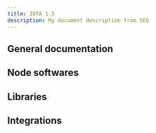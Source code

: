 ```yaml
---
title: IOTA 1.5
description: My document description from SEO
---
```



## General documentation

<div className='row'>
  <Card
    title='Chrysalis'
    link='/introduction/welcome'
    description='Mainnet documentation'
    icon='&#xe901;'
  />
</div>

## Node softwares

<div className='row'>
  <Card
    title='Hornet'
    link='/hornet/welcome'
    description='IOTA node written in Go'
    icon='&#xe904;'
  />
  <Card
    title='Bee'
    link='/bee/getting_started'
    description='IOTA node written in Rust'
    icon='&#xe900;'
  />
  <Card
    title='Chronicle'
    link='/chronicle.rs/welcome'
    description='IOTA permanode'
    icon='&#xe90c;'
  />
</div>

## Libraries

<div className='row'>
  <Card
    title='Client'
    link='/iota.rs/welcome'
    description='Interact with the network'
    icon='&#xe907;'
  />
  <Card
    title='Wallet'
    link='/wallet.rs/welcome'
    description='Build IOTA wallets'
    icon='&#xe90a;'
  />
  <Card
    title='Stronghold'
    link='/stronghold.rs/welcome'
    description='Handle secrets securely'
    icon='&#xe909;'
  />
  <Card
    title='Identity'
    link='/identity.rs/introduction'
    description='Identity framework'
    icon='&#xe905;'
  />
  <Card
    title='Streams'
    link='/streams/welcome'
    description='Share data securely'
    icon='&#xe908;'
  />
</div>

## Integrations

<div className='row'>
  <Card
    title='Streams & Identity '
    link='/integration-services/welcome'
    description='Integrate IOTA'
    icon='&#xe90d;'
  />
  <Card
    title='Blueprints'
    link='/blueprints/introduction'
    description='Real-world scenarios'
    icon='&#xe907;'
  />
</div>
